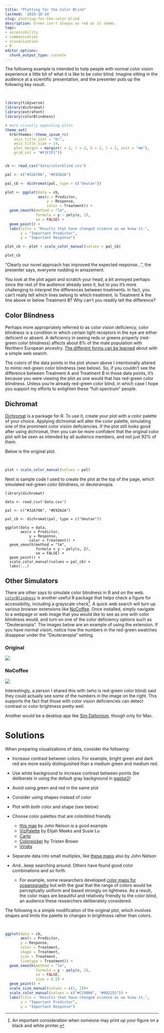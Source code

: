 ```yaml
---
title: "Plotting for the Color Blind"
lastmod: '2019-10-24'
slug: plotting-for-the-color-blind
description: Green isn't always as red as it seems.
tags:
- accessibility
- communication
- visualization
- R
editor_options:
  chunk_output_type: console
---
```


The following example is intended to help people with normal color vision experience a little bit of what it is like to be color blind. Imagine sitting in the audience at a scientific presentation, and the presenter puts up the following key result.

\ 

```r
library(tidyverse)
library(dichromat)
library(extrafont)
library(colorBlindness)

# more visually appealing plots
theme_set(
  hrbrthemes::theme_ipsum_rc(
    axis_title_just = "br",
    axis_title_size = 14,
    plot_margin = margin(t = 2, r = 2, b = 2, l = 2, unit = "mm"),
    grid_col = "#F1F1F1"))


cb <- read_csv("data/colorblind.csv")

pal <- c("#32A70A", "#E92A2A")

pal_cb <- dichromat(pal, type = c("deutan"))

plot <- ggplot(data = cb,
               aes(x = Predictor,
                   y = Response,
                   color = Treatment)) +
  geom_smooth(method = "lm",
              formula = y ~ poly(x, 2),
              se = FALSE) +
  geom_point() +
  labs(title = "Results that have changed science as we know it.",
       x = "Important Predictor",
       y = "Important Response")

plot_cb <- plot + scale_color_manual(values = pal_cb)
```

```r
plot_cb
```

"Clearly our novel approach has improved the expected response...", the presenter says, everyone nodding in amazement.

You look at the plot again and scratch your head, a bit annoyed perhaps since the rest of the audience already sees it, but to you it's more challenging to interpret the differences between treatments. In fact, you can't really tell which lines belong to which treatment. Is Treatment A the line above or below Treatment B? Why can't you readily tell the difference?

## Color Blindness

Perhaps more appropriately referred to as color vision deficiency, color blindness is a condition in which certain light receptors in the eye are either deficient or absent. A deficiency in seeing reds or greens properly (red-green color blindness) affects about 8% of the male population with Northern European ancestry. [The different forms can be learned](https://nei.nih.gov/health/color_blindness/facts_about) about with a simple web search.

The colors of the data points in the plot shown above I intentionally altered to mimic red-green color blindness (see below). So, if you couldn't see the difference between Treatment A and Treatment B in those data points, it's because you were viewing the plot as one would that has red-green color blindness. Unless you're already red-green color blind, in which case I hope you support my efforts to enlighten these "full-spectrum" people.

## Dichromat

[Dichromat](https://cran.r-project.org/web/packages/dichromat/index.html) is a package for R. To use it, create your plot with a color palette of your choice. Applying dichromat will alter the color palette, simulating one of the prominent color vision deficiencies. If the plot still looks good after using dichromat, then you can be more confident that the original color plot will be seen as intended by all audience members, and not just 92% of them.

Below is the original plot.

\ 

```r
plot + scale_color_manual(values = pal)
```

Next is sample code I used to create the plot at the top of the page, which simulated red-green color blindness, or deuteranopia.

    library(dichromat)

    data <- read_csv('data.csv')

    pal <- c("#32A70A", "#E92A2A")

    pal_cb <- dichromat(pal, type = c("deutan"))

    ggplot(data = data,
           aes(x = Predictor,
               y = Response,
               color = Treatment)) +
      geom_smooth(method = "lm",
                  formula = y ~ poly(x, 2),
                  se = FALSE) +
      geom_point() +
      scale_color_manual(values = pal_cb) +
      labs(...)

## Other Simulators

There are other says to simulate color blindness in R and on the web. [`colorBlindness`](https://cran.r-project.org/web/packages/colorBlindness/vignettes/colorBlindness.html) is another useful R package that helps check a figure for accessibility, including a grayscale check[^1]. A quick web search will turn up various browser extensions like [NoCoffee](https://chrome.google.com/webstore/detail/nocoffee/jjeeggmbnhckmgdhmgdckeigabjfbddl). Once installed, simply navigate to a webpage or web image that you would like to see as one with color blindness would, and turn on one of the color deficiency options such as "Deuteranopia". The images below are an example of using the extension. If you have normal vision, notice how the numbers in the red-green swatches disappear under the "Deuteranopia" setting.

[^1]: An important consideration when someone may print up your figure on a black and white printer.

### Original

![](/nocoffee1.jpg)

### NoCoffee

![](/nocoffee2.jpg)

Interestingly, a person I shared this with (who is red-green color blind) said they could actually see some of the numbers in the image on the right. This supports the fact that those with color vision deficiencies can detect contrast or color brightness pretty well.

Another would be a desktop app like [Sim Daltonism](https://apps.apple.com/us/app/sim-daltonism/id693112260), though only for Mac.

# Solutions

When preparing visualizations of data, consider the following:

-   Increase contrast between colors. For example, bright green and dark red are more easily distinguished than a medium green and medium red.

-   Use white background to increase contrast between points (be deliberate in using the default gray background in [ggplot2](https://ggplot2.tidyverse.org/reference/))

-   Avoid using green and red in the same plot

-   Consider using shapes instead of color

-   Plot with *both* color and shape (see below)

-   Choose color palettes that are colorblind friendly

    -   [this map](https://adventuresinmapping.files.wordpress.com/2016/12/droughtinsoutheastusa.jpg) by John Nelson is a good example
    -   [VizPalette](https://projects.susielu.com/viz-palette) by Elijah Meeks and Susie Lu
    -   [Carto](https://carto.com/carto-colors/)
    -   [Colorpicker](http://tristen.ca/hcl-picker) by Tristen Brown
    -   [Viridis](https://cran.r-project.org/web/packages/viridis/vignettes/intro-to-viridis.html)

-   Separate data into small multiples, like [these maps](https://adventuresinmapping.files.wordpress.com/2017/01/fastfoodfrequency.jpg) also by John Nelson

-   And...keep searching around. Others have found good color combinations and so forth.

    -   For example, some researchers developed [color maps for oceanography](http://matplotlib.org/cmocean/) but with the goal that the range of colors would be perceptually uniform and based strongly on lightness. As a result, the color maps are beautiful and relatively friendly to the color blind, an audience these researchers deliberately considered.

The following is a simple modification of the original plot, which involves shapes and limits the palette to changes in brightness rather than colors.

\ 

```r
ggplot(data = cb,
       aes(x = Predictor,
       y = Response,
       color = Treatment,
       shape = Treatment,
       size = Treatment,
       linetype = Treatment)) +
  geom_smooth(method = "lm",
              formula = y ~ poly(x, 2),
              se = FALSE,
              size = 0.5) +
  geom_point() +
  scale_size_manual(values = c(1, 2))+
  scale_color_manual(values = c("#CC0000", "#002255")) +
  labs(title = "Results that have changed science as we know it.",
       x = "Important Predictor",
       y = "Important Response")
```
